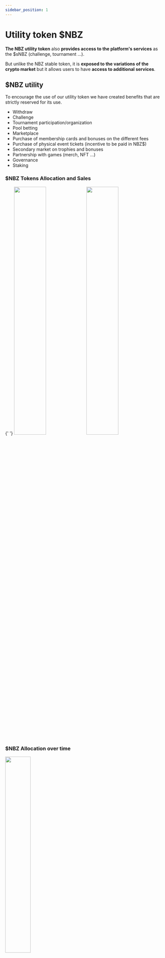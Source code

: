 ```yaml
---
sidebar_position: 1
---
```


# Utility token $NBZ

**The NBZ utility token** also **provides access to the platform's services** as the $sNBZ (challenge, tournament ...).

But unlike the NBZ stable token, it is **exposed to the variations of the crypto market** but it allows users to have **access to additional services**.

## $NBZ utility

To encourage the use of our utility token we have created benefits that are strictly reserved for its use.

- Withdraw
- Challenge
- Tournament participation/organization
- Pool betting
- Marketplace
- Purchase of membership cards and bonuses on the different fees
- Purchase of physical event tickets (incentive to be paid in NBZ$)
- Secondary market on trophies and bonuses
- Partnership with games (merch, NFT ...)
- Governance
- Staking

### $NBZ Tokens Allocation and Sales

<div
  style={{
    display: 'flex',
    flexDirection: 'column',
    alignItems: 'center',
    marginTop: '2rem',
    marginBottom: '3rem',
  }}
>
  <div
    style={{
      display: 'flex',
      flexDirection: 'row',
      alignItems: 'center',
      justifyContent: 'space-around',
    }}
  >
    {' '}
    <img src="/img/tokenomics.png" width="45%" />
    <img src="/img/sales.png" width="45%" />
  </div>
</div>

### $NBZ Allocation over time

<div style={{ display: 'flex', flexDirection: 'column', marginTop: '3rem' }}>
  <img src="/img/allocation-legends.png" width="40%" />
  <img
    src="/img/allocation.png"
    width="90%"
    style={{ margin: '0 auto', marginTop: '2rem' }}
  />
</div>

### $NBZ Pool composition

|                  Pool                  |   Token amount   | Initial Release | Initial Token Realese | Vesting time in month | Distribution Percent Per month | Distribution per month |
| :------------------------------------: | :--------------: | :-------------: | :-------------------: | :-------------------: | :----------------------------: | :--------------------: |
| **Team equities (founders, partners)** | 1,500,000,000.00 |      0.00%      |         0.00          |        **48**         |             2.08%              |     31,250,000.00      |
|           **Community fund**           | 1,500,000,000.00 |     10.00%      |    150,000,000.00     |        **36**         |             2.50%              |     37,500,000.00      |
|              **Advisors**              |  200,000,000.00  |      0.00%      |         0.00          |        **36**         |             2.78%              |      5,555,555.56      |
|  **Future Development & operations**   | 1,415,000,000.00 |     10.00%      |    141,500,000.00     |        **36**         |             2.50%              |     35,375,000.00      |
|            **Influencers**             |  35,000,000.00   |     10.00%      |     3,500,000.00      |        **36**         |             2.50%              |       875,000.00       |
|       **ICO 1 \| Private sale**        |  300,000,000.00  |     10.00%      |     30,000,000.00     |        **36**         |             2.50%              |      7,500,000.00      |
|      **ICO 2 \| Strategic sale**       |  500,000,000.00  |     10.00%      |     50,000,000.00     |        **24**         |             3.75%              |     18,750,000.00      |
|         **ICO 3 \| Pre sale**          |  700,000,000.00  |     10.00%      |     70,000,000.00     |        **24**         |             3.75%              |     26,250,000.00      |
|         **Staking Allocation**         |  500,000,000.00  |     10.00%      |     50,000,000.00     |        **24**         |             3.75%              |     18,750,000.00      |
|             **Marketing**              | 1,265,000,000.00 |     10.00%      |    126,500,000.00     |        **24**         |             3.75%              |     47,437,500.00      |
|            **Public sale**             | 1,000,000,000.00 |     15.00%      |    150,000,000.00     |        **18**         |             4.72%              |     47,222,222.22      |
|         **Airdrop Incentive**          |  100,000,000.00  |     100.00%     |    100,000,000.00     |         **0**         |               -                |           -            |
|         **Legal & Accounting**         |  335,000,000.00  |     100.00%     |    335,000,000.00     |         **0**         |               -                |           -            |
|             **Bug Bounty**             |  150,000,000.00  |     100.00%     |    150,000,000.00     |         **0**         |               -                |           -            |
|           **Security Fund**            |  500,000,000.00  |        -        |           -           |           -           |               -                |           -            |
